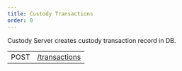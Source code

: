 ```yaml
---
title: Custody Transactions
order: 0
---
```



Custody Server creates custody transaction record in DB.

<EndpointsTable title="Endpoints">

| | |
| --- | --------------------- |
| POST | [/transactions](../create-custody-transaction.api.mdx) |


</EndpointsTable>
